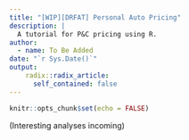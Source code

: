 ```yaml
---
title: "[WIP][DRFAT] Personal Auto Pricing"
description: |
  A tutorial for P&C pricing using R.
author:
  - name: To Be Added
date: "`r Sys.Date()`"
output: 
    radix::radix_article:
      self_contained: false
---
```


```r
knitr::opts_chunk$set(echo = FALSE)
```

(Interesting analyses incoming)
